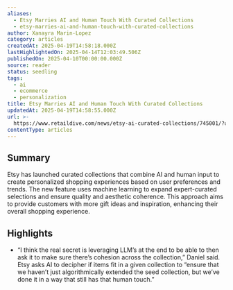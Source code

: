 ```yaml
---
aliases:
  - Etsy Marries AI and Human Touch With Curated Collections
  - etsy-marries-ai-and-human-touch-with-curated-collections
author: Xanayra Marin-Lopez
category: articles
createdAt: 2025-04-19T14:58:18.000Z
lastHighlightedOn: 2025-04-14T12:03:49.506Z
publishedOn: 2025-04-10T00:00:00.000Z
source: reader
status: seedling
tags:
  - ai
  - ecommerce
  - personalization
title: Etsy Marries AI and Human Touch With Curated Collections
updatedAt: 2025-04-19T14:58:55.000Z
url: >-
  https://www.retaildive.com/news/etsy-ai-curated-collections/745001/?utm_source=Sailthru&utm_medium=email&utm_campaign=Issue:%202025-04-10%20Retail%20Dive:%20Tech%20%5Bissue:72134%5D&utm_term=Retail%20Dive:%20Tech
contentType: articles
---
```

## Summary

Etsy has launched curated collections that combine AI and human input to create personalized shopping experiences based on user preferences and trends. The new feature uses machine learning to expand expert-curated selections and ensure quality and aesthetic coherence. This approach aims to provide customers with more gift ideas and inspiration, enhancing their overall shopping experience.

## Highlights

- “I think the real secret is leveraging LLM’s at the end to be able to then ask it to make sure there’s cohesion across the collection,” Daniel said. Etsy asks AI to decipher if items fit in a given collection to “ensure that we haven’t just algorithmically extended the seed collection, but we’ve done it in a way that still has that human touch.”
